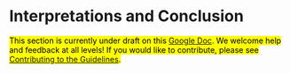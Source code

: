 # Interpretations and Conclusion {#interpretations}

<mark>
This section is currently under draft on this [Google Doc](https://docs.google.com/document/d/1ZXcp5Az1bH8lVAgPvq0J1LKgJc-wOfFflWn4pG0ZZAw/edit).
We welcome help and feedback at all levels!
If you would like to contribute, please see
[Contributing to the Guidelines](https://github.com/transparentstats/guidelines/wiki/Contributing-to-the-Guidelines).
</mark>
